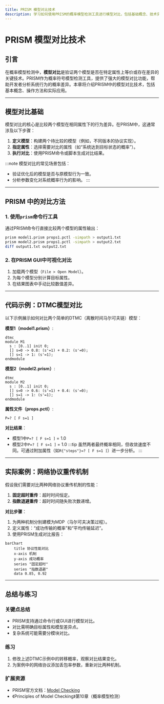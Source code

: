 ```yaml
---
title: PRISM 模型对比技术
description: 学习如何使用PRISM的概率模型检测工具进行模型对比，包括基础概念、技术实现和实际案例分析。
---
```


# PRISM 模型对比技术

## 引言

在概率模型检测中，**模型对比**是验证两个模型是否在特定属性上等价或存在差异的关键技术。PRISM作为概率符号模型检测工具，提供了强大的模型对比功能，帮助开发者分析系统行为的概率差异。本章将介绍PRISM中的模型对比技术，包括基本概念、操作方法和实际应用。

---

## 模型对比基础

模型对比的核心是比较两个模型在相同属性下的行为差异。在PRISM中，这通常涉及以下步骤：
1. **定义模型**：构建两个待比较的模型（例如，不同版本的协议实现）。
2. **指定属性**：选择需要对比的属性（如“系统达到目标状态的概率”）。
3. **执行对比**：使用PRISM命令或脚本生成对比结果。

:::note
模型对比的常见场景包括：
- 验证优化后的模型是否与原模型行为一致。
- 分析参数变化对系统概率行为的影响。
:::

---

## PRISM 中的对比方法

### 1. 使用`prism`命令行工具
通过PRISM命令行直接比较两个模型的属性输出：
```bash
prism model1.prism props1.pctl -simpath > output1.txt
prism model2.prism props1.pctl -simpath > output2.txt
diff output1.txt output2.txt
```

### 2. 在PRISM GUI中可视化对比
1. 加载两个模型（`File > Open Model`）。
2. 为每个模型分别计算目标属性。
3. 在结果图表中手动比较数值差异。

---

## 代码示例：DTMC模型对比

以下示例展示如何对比两个简单的DTMC（离散时间马尔可夫链）模型：

**模型1（model1.prism）**:
```prism
dtmc
module M1
  s : [0..1] init 0;
  [] s=0 -> 0.8: (s'=1) + 0.2: (s'=0);
  [] s=1 -> 1: (s'=1);
endmodule
```

**模型2（model2.prism）**:
```prism
dtmc
module M2
  s : [0..1] init 0;
  [] s=0 -> 0.6: (s'=1) + 0.4: (s'=0);
  [] s=1 -> 1: (s'=1);
endmodule
```

**属性文件（props.pctl）**:
```prism
P=? [ F s=1 ]
```

**对比结果**：
- 模型1中`P=? [ F s=1 ]` = 1.0
- 模型2中`P=? [ F s=1 ]` = 1.0
:::tip
虽然两者最终概率相同，但收敛速度不同。可通过附加属性（如`R{"steps"}=? [ F s=1 ]`）进一步分析。
:::

---

## 实际案例：网络协议重传机制

假设我们需要对比两种网络协议重传机制的性能：

1. **固定超时重传**：超时时间恒定。
2. **指数退避重传**：超时时间随失败次数递增。

**对比步骤**：
1. 为两种机制分别建模为MDP（马尔可夫决策过程）。
2. 定义属性：“成功传输的概率”和“平均传输延迟”。
3. 使用PRISM生成对比报告：

```mermaid
barChart
    title 协议性能对比
    x-axis 机制
    y-axis 成功概率
    series "固定超时"
    series "指数退避"
    data 0.85, 0.92
```

---

## 总结与练习

### 关键点总结
- PRISM支持通过命令行或GUI进行模型对比。
- 对比需明确目标属性和模型差异点。
- 复杂系统可能需要分模块对比。

### 练习
1. 修改上述DTMC示例中的转移概率，观察对比结果变化。
2. 为案例中的网络协议添加丢包率参数，重新对比两种机制。

### 扩展资源
- PRISM官方文档：[Model Checking](https://www.prismmodelchecker.org/manual/)
- 《Principles of Model Checking》第10章（概率模型检测）